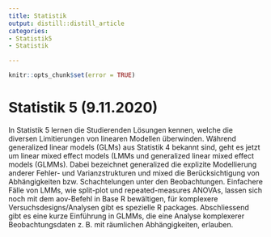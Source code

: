 ```yaml
---
title: Statistik
output: distill::distill_article
categories:
- Statistik5
- Statistik

---
```


```r
knitr::opts_chunk$set(error = TRUE)
```
# Statistik 5 (9.11.2020)

In Statistik 5 lernen die Studierenden Lösungen kennen, welche die diversen Limitierungen von linearen Modellen überwinden. Während generalized linear models (GLMs) aus Statistik 4 bekannt sind, geht es jetzt um linear mixed effect models (LMMs und generalized linear mixed effect models (GLMMs). Dabei bezeichnet generalized die explizite Modellierung anderer Fehler- und Varianzstrukturen und mixed die Berücksichtigung von Abhängigkeiten bzw. Schachtelungen unter den Beobachtungen. Einfachere Fälle von LMMs, wie split-plot und repeated-measures ANOVAs, lassen sich noch mit dem aov-Befehl in Base R bewältigen, für komplexere Versuchsdesigns/Analysen gibt es spezielle R packages. Abschliessend gibt es eine kurze Einführung in GLMMs, die eine Analyse komplexerer Beobachtungsdaten z. B. mit räumlichen Abhängigkeiten, erlauben. 
